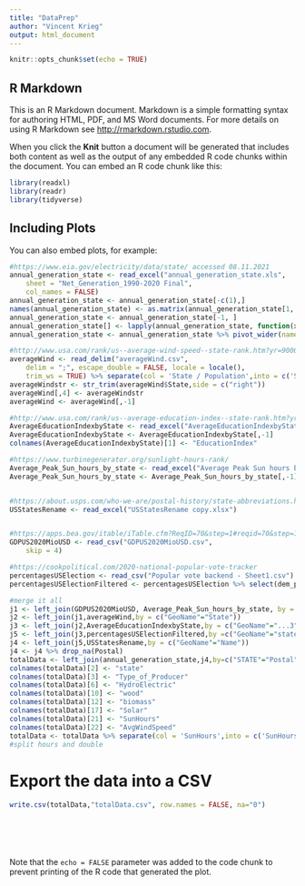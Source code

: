 ```yaml
---
title: "DataPrep"
author: "Vincent Krieg"
output: html_document
---
```


```r
knitr::opts_chunk$set(echo = TRUE)
```

## R Markdown

This is an R Markdown document. Markdown is a simple formatting syntax for authoring HTML, PDF, and MS Word documents. For more details on using R Markdown see <http://rmarkdown.rstudio.com>.

When you click the **Knit** button a document will be generated that includes both content as well as the output of any embedded R code chunks within the document. You can embed an R code chunk like this:

```r
library(readxl)
library(readr)
library(tidyverse)
```

## Including Plots

You can also embed plots, for example:

```r
#https://www.eia.gov/electricity/data/state/ accessed 08.11.2021
annual_generation_state <- read_excel("annual_generation_state.xls", 
    sheet = "Net_Generation_1990-2020 Final", 
    col_names = FALSE)
annual_generation_state <- annual_generation_state[-c(1),]
names(annual_generation_state) <- as.matrix(annual_generation_state[1, ])
annual_generation_state <- annual_generation_state[-1, ]
annual_generation_state[] <- lapply(annual_generation_state, function(x) type.convert(as.character(x)))
annual_generation_state <- annual_generation_state %>% pivot_wider(names_from = `ENERGY SOURCE`, values_from = `GENERATION (Megawatthours)`)


```

```r
#http://www.usa.com/rank/us--average-wind-speed--state-rank.htm?yr=9000&dis=50&wist=&plow=&phigh= accessed 08.11.2021
averageWind <- read_delim("averageWind.csv", 
    delim = ";", escape_double = FALSE, locale = locale(), 
    trim_ws = TRUE) %>% separate(col = 'State / Population',into = c('State','Population'),sep = "/") %>% separate(col = 'Average Wind Speed ▼',into = c('Average Wind Speed','UnitWind'),sep = " ") 
averageWindstr <- str_trim(averageWind$State,side = c("right"))
averageWind[,4] <- averageWindstr
averageWind <- averageWind[,-1]

```
```r
#http://www.usa.com/rank/us--average-education-index--state-rank.htm?yr=9000&dis=50&wist=&plow=&phigh=
AverageEducationIndexbyState <- read_excel("AverageEducationIndexbyState copy.xlsx")
AverageEducationIndexbyState <- AverageEducationIndexbyState[,-1]
colnames(AverageEducationIndexbyState)[1] <- "EducationIndex"

#https://www.turbinegenerator.org/sunlight-hours-rank/
Average_Peak_Sun_hours_by_state <- read_excel("Average Peak Sun hours by state copy.xlsx")
Average_Peak_Sun_hours_by_state <- Average_Peak_Sun_hours_by_state[,-1]


#https://about.usps.com/who-we-are/postal-history/state-abbreviations.htm
USStatesRename <- read_excel("USStatesRename copy.xlsx")


#https://apps.bea.gov/itable/iTable.cfm?ReqID=70&step=1#reqid=70&step=1&isuri=1
GDPUS2020MioUSD <- read_csv("GDPUS2020MioUSD.csv", 
    skip = 4)

#https://cookpolitical.com/2020-national-popular-vote-tracker
percentagesUSElection <- read_csv("Popular vote backend - Sheet1.csv")
percentagesUSElectionFiltered <- percentagesUSElection %>% select(dem_percent,rep_percent,state) %>% mutate(dem_percent = as.double(str_remove(dem_percent,"%"))) %>% mutate(rep_percent = as.double(str_remove(rep_percent,"%")))

```
```r
#merge it all
j1 <- left_join(GDPUS2020MioUSD, Average_Peak_Sun_hours_by_state, by = c("GeoName"="State"))
j2 <- left_join(j1,averageWind,by = c("GeoName"="State"))
j3 <- left_join(j2,AverageEducationIndexbyState,by = c("GeoName"="...3"))
j5 <- left_join(j3,percentagesUSElectionFiltered,by =c("GeoName"="state"))
j4 <- left_join(j5,USStatesRename,by = c("GeoName"="Name"))
j4 <- j4 %>% drop_na(Postal)
totalData <- left_join(annual_generation_state,j4,by=c("STATE"="Postal"))
colnames(totalData)[2] <- "state"
colnames(totalData)[3] <- "Type_of_Producer"
colnames(totalData)[6] <- "HydroElectric"
colnames(totalData)[10] <- "wood"
colnames(totalData)[12] <- "biomass"
colnames(totalData)[17] <- "Solar"
colnames(totalData)[21] <- "SunHours"
colnames(totalData)[22] <- "AvgWindSpeed"
totalData <- totalData %>% separate(col = 'SunHours',into = c('SunHours','sunUnit'),sep = " ")
#split hours and double
```
# Export the data into a CSV

```r
write.csv(totalData,"totalData.csv", row.names = FALSE, na="0")
```
```r
```
```r
```
```r
```
```r
```
```r
```




Note that the `echo = FALSE` parameter was added to the code chunk to prevent printing of the R code that generated the plot.
